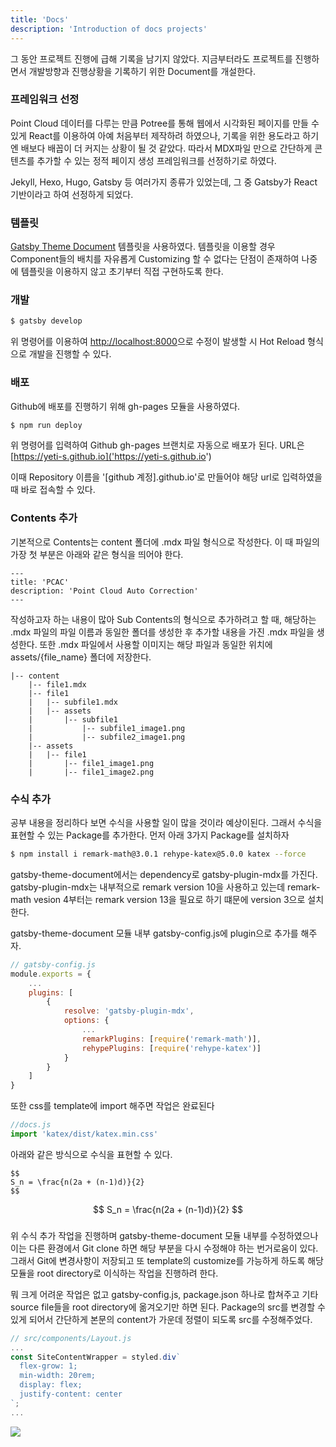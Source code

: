 ```yaml
---
title: 'Docs'
description: 'Introduction of docs projects'
---
```


그 동안 프로젝트 진행에 급해 기록을 남기지 않았다. 지금부터라도 프로젝트를 진행하면서 개발방향과 진행상황을 기록하기 위한 Document를 개설한다.

### 프레임워크 선정
Point Cloud 데이터를 다루는 만큼 Potree를 통해 웹에서 시각화된 페이지를 만들 수 있게 React를 이용하여 아예 처음부터 제작하려 하였으나, 기록을 위한 용도라고 하기엔 배보다 배꼽이 더 커지는 상황이 될 것 같았다. 따라서 MDX파일 만으로 간단하게 콘텐츠를 추가할 수 있는 정적 페이지 생성 프레임워크를 선정하기로 하였다.

Jekyll, Hexo, Hugo, Gatsby 등 여러가지 종류가 있었는데, 그 중 Gatsby가 React 기반이라고 하여 선정하게 되었다.

### 템플릿
[Gatsby Theme Document]('https://github.com/codebushi/gatsby-theme-document-example') 템플릿을 사용하였다. 템플릿을 이용할 경우 Component들의 배치를 자유롭게 Customizing 할 수 없다는 단점이 존재하여 나중에 템플릿을 이용하지 않고 초기부터 직접 구현하도록 한다.

### 개발
```sh
$ gatsby develop
```
위 명령어를 이용하여 [http://localhost:8000]('http://localhost:8000')으로 수정이 발생할 시 Hot Reload 형식으로 개발을 진행할 수 있다.

### 배포
Github에 배포를 진행하기 위해 gh-pages 모듈을 사용하였다.
```sh
$ npm run deploy
```
위 명령어를 입력하여 Github gh-pages 브랜치로 자동으로 배포가 된다. URL은 [https://yeti-s.github.io]('https://yeti-s.github.io')

이때 Repository 이름을 '[github 계정].github.io'로 만들어야 해당 url로 입력하였을 때 바로 접속할 수 있다.


### Contents 추가
기본적으로 Contents는 content 폴더에 .mdx 파일 형식으로 작성한다.
이 때 파일의 가장 첫 부분은 아래와 같은 형식을 띄어야 한다.
```
---
title: 'PCAC'
description: 'Point Cloud Auto Correction'
---
```
작성하고자 하는 내용이 많아 Sub Contents의 형식으로 추가하려고 할 때, 해당하는 .mdx 파일의 파일 이름과 동일한 폴더를 생성한 후 추가할 내용을 가진 .mdx 파일을 생성한다.
또한 .mdx 파일에서 사용할 이미지는 해당 파일과 동일한 위치에 assets/{file_name} 폴더에 저장한다.
```
|-- content
    |-- file1.mdx
    |-- file1
    |   |-- subfile1.mdx
    |   |-- assets
    |       |-- subfile1
    |           |-- subfile1_image1.png
    |           |-- subfile2_image1.png
    |-- assets
    |   |-- file1
    |       |-- file1_image1.png
    |       |-- file1_image2.png

```



### 수식 추가
공부 내용을 정리하다 보면 수식을 사용할 일이 많을 것이라 예상이된다.
그래서 수식을 표현할 수 있는 Package를 추가한다.
먼저 아래 3가지 Package를 설치하자
```sh
$ npm install i remark-math@3.0.1 rehype-katex@5.0.0 katex --force
```
gatsby-theme-document에서는 dependency로 gatsby-plugin-mdx를 가진다.
gatsby-plugin-mdx는 내부적으로 remark version 10을 사용하고 있는데 remark-math vesion 4부터는 remark version 13을 필요로 하기 떄문에 version 3으로 설치한다.

gatsby-theme-document 모듈 내부 gatsby-config.js에 plugin으로 추가를 해주자.
```js
// gatsby-config.js
module.exports = {
    ...
    plugins: [
        {
            resolve: 'gatsby-plugin-mdx',
            options: {
                ...
                remarkPlugins: [require('remark-math')],
                rehypePlugins: [require('rehype-katex')]
            }
        }
    ]
}
```
또한 css를 template에 import 해주면 작업은 완료된다
```js
//docs.js
import 'katex/dist/katex.min.css'
```

아래와 같은 방식으로 수식을 표현할 수 있다.
```
$$
S_n = \frac{n(2a + (n-1)d)}{2}
$$
```
$$
S_n = \frac{n(2a + (n-1)d)}{2}
$$

### 
위 수식 추가 작업을 진행하며 gatsby-theme-document 모듈 내부를 수정하였으나 이는 다른 환경에서 Git clone 하면 해당 부분을 다시 수정해야 하는 번거로움이 있다.
그래서 Git에 변경사항이 저장되고 또 template의 customize를 가능하게 하도록 해당 모듈을 root directory로 이식하는 작업을 진행하려 한다.

뭐 크게 어려운 작업은 없고 gatsby-config.js, package.json 하나로 합쳐주고 기타 source file들을 root directory에 옮겨오기만 하면 된다.
Package의 src를 변경할 수 있게 되어서 간단하게 본문의 content가 가운데 정렬이 되도록 src를 수정해주었다.
```js
// src/components/Layout.js
...
const SiteContentWrapper = styled.div`
  flex-grow: 1;
  min-width: 20rem;
  display: flex;
  justify-content: center
`;
...
```

![](assets/docs/00_change_template_style.PNG.PNG)